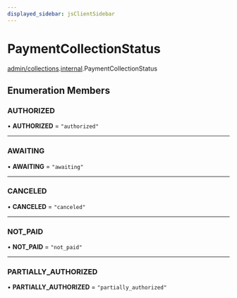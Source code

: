 ```yaml
---
displayed_sidebar: jsClientSidebar
---
```



# PaymentCollectionStatus

[admin/collections](../../modules/admin_collections.mdx).[internal](../../admin_collections/modules/admin_collections.internal.mdx).PaymentCollectionStatus

## Enumeration Members

### AUTHORIZED

• **AUTHORIZED** = ``"authorized"``

___

### AWAITING

• **AWAITING** = ``"awaiting"``

___

### CANCELED

• **CANCELED** = ``"canceled"``

___

### NOT\_PAID

• **NOT\_PAID** = ``"not_paid"``

___

### PARTIALLY\_AUTHORIZED

• **PARTIALLY\_AUTHORIZED** = ``"partially_authorized"``
